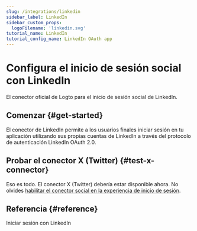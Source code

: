 ```yaml
---
slug: /integrations/linkedin
sidebar_label: LinkedIn
sidebar_custom_props:
  logoFilename: 'linkedin.svg'
tutorial_name: LinkedIn
tutorial_config_name: LinkedIn OAuth app
---
```




# Configura el inicio de sesión social con LinkedIn

El conector oficial de Logto para el inicio de sesión social de LinkedIn.

<GuideTip />

## Comenzar \{#get-started}

El conector de LinkedIn permite a los usuarios finales iniciar sesión en tu aplicación utilizando sus propias cuentas de LinkedIn a través del protocolo de autenticación LinkedIn OAuth 2.0.

<Integration />

## Probar el conector X (Twitter) \{#test-x-connector}

Eso es todo. El conector X (Twitter) debería estar disponible ahora. No olvides [habilitar el conector social en la experiencia de inicio de sesión](/connectors/social-connectors/#enable-social-sign-in).

## Referencia \{#reference}

<Url href="https://learn.microsoft.com/en-us/linkedin/consumer/integrations/self-serve/sign-in-with-linkedin">
  Iniciar sesión con LinkedIn
</Url>